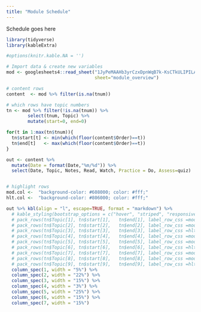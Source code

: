 ```yaml
---
title: "Module Schedule"
---
```


Schedule goes here

```r
library(tidyverse)
library(kableExtra)

#options(knitr.kable.NA = '') 

# Import data & create new variables
mod <- googlesheets4::read_sheet("1JyPeMAAHb3yrCzxDpnWqB7k-KsCTkULIPILAAsfai78", 
                                 sheet="module_overview") 

# content rows
content  <- mod %>% filter(is.na(tnum))

# which rows have topic numbers 
tn <- mod %>% filter(!is.na(tnum)) %>% 
        select(tnum, Topic) %>%
        mutate(start=0, end=0)

for(t in 1:max(tn$tnum)){
  tn$start[t] <- min(which(floor(content$Order)==t))
  tn$end[t]   <- max(which(floor(content$Order)==t))
}

out <- content %>%
  mutate(Date = format(Date,"%m/%d")) %>%
  select(Date, Topic, Notes, Read, Watch, Practice = Do, Assess=quiz) 


# highlight rows
mod.col <-  "background-color: #608000; color: #fff;"
hlt.col <-  "background-color: #806000; color: #fff;"
```

```r
out %>% kbl(align = "l", escape=TRUE, format = "markdown") %>% 
  # kable_styling(bootstrap_options = c("hover", "striped", "responsive", "bordered")) %>% 
  # pack_rows(tn$Topic[1], tn$start[1],   tn$end[1], label_row_css =mod.col) %>% 
  # pack_rows(tn$Topic[2], tn$start[2],   tn$end[2], label_row_css =mod.col) %>%
  # pack_rows(tn$Topic[3], tn$start[3],   tn$end[3], label_row_css =hlt.col) %>%
  # pack_rows(tn$Topic[4], tn$start[4],   tn$end[4], label_row_css =mod.col) %>%
  # pack_rows(tn$Topic[5], tn$start[5],   tn$end[5], label_row_css =mod.col) %>%
  # pack_rows(tn$Topic[6], tn$start[6],   tn$end[6], label_row_css =hlt.col) %>%
  # pack_rows(tn$Topic[7], tn$start[7],   tn$end[7], label_row_css =mod.col) %>%
  # pack_rows(tn$Topic[8], tn$start[8],   tn$end[8], label_row_css =mod.col) %>%
  # pack_rows(tn$Topic[9], tn$start[9],   tn$end[9], label_row_css =hlt.col) %>%
  column_spec(1, width = "5%") %>% 
  column_spec(2, width = "22%") %>%
  column_spec(3, width = "15%") %>%
  column_spec(4, width = "3%") %>% 
  column_spec(5, width = "25%") %>%
  column_spec(6, width = "15%") %>%
  column_spec(7, width = "15%")
```


